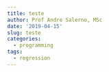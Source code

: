 ```yaml
---
title: teste
author: Prof Andre Salerno, MSc
date: '2019-04-15'
slug: teste
categories:
  - programming
tags:
  - regression
---
```

